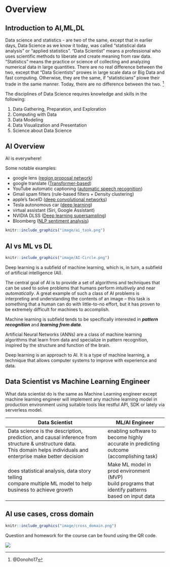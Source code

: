 # Overview {.unnumbered}

## Introduction to AI,ML,DL

Data science and statistics - are two of the same, except that in earlier days, Data Science as we know it today, was called "statistical data analysis" or "applied statistics". "Data Scientist" means a professional who uses scientific methods to liberate and create meaning from raw data. "Statistics" means the practice or science of collecting and analyzing numerical data in large quantities. There are no real difference between the two, except that "Data Scientists" prowes in large scale data or Big Data and fast computing. Otherwise, they are the same, if "statisticians" plowe their trade in the same manner. Today, there are no difference between the two. [^index-1]

[^index-1]: @Donoho17

The disciplines of Data Science requires knowledge and skills in the following:

1.  Data Gathering, Preparation, and Exploration
2.  Computing with Data
3.  Data Modeling
4.  Data Visualization and Presentation
5.  Science about Data Science

## AI Overview

AI is everywhere!

Some notable examples:

-   google lens ([region proposal network](https://arxiv.org/abs/1506.01497v3))
-   google translate ([Transformer-based](https://arxiv.org/abs/2205.03983))
-   YouTube automatic captioning ([automatic speech recognition](https://arxiv.org/abs/2005.08100))
-   Gmail spam filters (rule-based filters + Density clustering)
-   apple's faceID ([deep convolutional networks](https://machinelearning.apple.com/research/face-detection))
-   Tesla autonomous car ([deep learning](https://www.youtube.com/watch?v=j0z4FweCy4M))
-   virtual assistant (Siri, Google Assistant)
-   NVIDIA DLSS ([Deep learning supersampling](https://www.nvidia.com/en-my/geforce/technologies/dlss/))
-   Bloomberg ([NLP sentiment analysis](https://www.bloomberg.com/company/values/tech-at-bloomberg/artificial-intelligence-ai/))

```r
knitr::include_graphics("image/ai_task.png")
```

## AI vs ML vs DL

```r
knitr::include_graphics("image/AI-Circle.png")
```

Deep learning is a subfield of machine learning, which is, in turn, a subfield of artificial intelligence (AI).

The central goal of AI is to provide a set of algorithms and techniques that can be used to solve problems that humans perform *intuitively* and near *automatically*. A great example of such a class of AI problems is interpreting and understanding the contents of an image -- this task is something that a human can do with little-to-no effort, but it has proven to be extremely difficult for machines to accomplish.

Machine learning is subfield tends to be specifically interested in ***pattern recognition*** and ***learning from data***.

Artificial Neural Networks (ANNs) are a class of machine learning algorithms that learn from data and specialize in pattern recognition, inspired by the structure and function of the brain.

Deep learning is an approach to AI. It is a type of machine learning, a technique that allows computer systems to improve with experience and data.

## Data Scientist vs Machine Learning Engineer

What data scientist do is the same as Machine Learning engineer except machine learning engineer will implement any machine learning model in production environment using suitable tools like restful API, SDK or lately via serverless model.

| Data Scientist                                                                                                                                                              | ML/AI Engineer                                                                                         |
|---------------------------------------------|---------------------------|
| Data science is the description, prediction, and causal inference from structure & unstructure data. <br> This domain helps individuals and enterprise make better decision | enabling software to become highly accurate in predicting outcome (accomplishing task)                 |
| does statistical analysis, data story telling <br> compare multiple ML model to help business to achieve growth                                                             | Make ML model in prod environment (MVP) <br> build programs that identify patterns based on input data |

## AI use cases, cross domain

```r
knitr::include_graphics("image/cross_domain.png")
```

Question and homework for the course can be found using the QR code.

```{=html}
<a href="www.qr-code-generator.com/" border="0" style="cursor:default" rel="nofollow"><img src="https://chart.googleapis.com/chart?cht=qr&chl=https%3A%2F%2Fgithub.com%2Fknabenphysik%2Fai_note&chs=180x180&choe=UTF-8&chld=L|2" class="center"></a>
```
